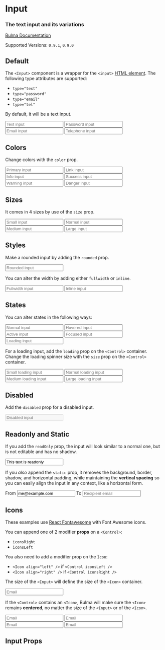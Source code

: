 


<Meta title="Form/Input" component={Input} />

# Input

### The **text input** and its variations

[Bulma Documentation](https://bulma.io/documentation/form/input/)

Supported Versions: `0.9.1`, `0.9.0`

## Default

The `<Input>` component is a wrapper for the `<input>` [HTML element](https://developer.mozilla.org/en-US/docs/Web/HTML/Element/input). The following type attributes are supported:

- `type="text"`
- `type="password"`
- `type="email"`
- `type="tel"`

By default, it will be a text input.

<Canvas>
  <Story name="Default">
    <Field>
      <Input placeholder="Text input" />
    </Field>
    <Field>
      <Input type="password" placeholder="Password input" />
    </Field>
    <Field>
      <Input type="email" placeholder="Email input" />
    </Field>
    <Field>
      <Input type="tel" placeholder="Telephone input" />
    </Field>
  </Story>
</Canvas>

## Colors

Change colors with the `color` prop.

<Canvas>
  <Story name="Colors">
    <Field>
      <Control>
        <Input color="primary" placeholder="Primary input" />
      </Control>
    </Field>
    <Field>
      <Control>
        <Input color="link" placeholder="Link input" />
      </Control>
    </Field>
    <Field>
      <Control>
        <Input color="info" placeholder="Info input" />
      </Control>
    </Field>
    <Field>
      <Control>
        <Input color="success" placeholder="Success input" />
      </Control>
    </Field>
    <Field>
      <Control>
        <Input color="warning" placeholder="Warning input" />
      </Control>
    </Field>
    <Field>
      <Control>
        <Input color="danger" placeholder="Danger input" />
      </Control>
    </Field>
  </Story>
</Canvas>

## Sizes

It comes in 4 sizes by use of the `size` prop.

<Canvas>
  <Story name="Sizes">
    <Field>
      <Control>
        <Input size="small" placeholder="Small input" />
      </Control>
    </Field>
    <Field>
      <Control>
        <Input placeholder="Normal input" />
      </Control>
    </Field>
    <Field>
      <Control>
        <Input size="medium" placeholder="Medium input" />
      </Control>
    </Field>
    <Field>
      <Control>
        <Input size="large" placeholder="Large input" />
      </Control>
    </Field>
  </Story>
</Canvas>

## Styles

Make a rounded input by adding the `rounded` prop.

<Canvas>
  <Story name="Rounded">
    <Field>
      <Control>
        <Input placeholder="Rounded input" rounded />
      </Control>
    </Field>
  </Story>
</Canvas>

You can alter the width by adding either `fullwidth` or `inline`.

<Canvas>
  <Story name="Width">
    <Field>
      <Control>
        <Input placeholder="Fullwidth input" fullwidth />
      </Control>
    </Field>
    <Field>
      <Control>
        <Input placeholder="Inline input" inline />
      </Control>
    </Field>
  </Story>
</Canvas>

## States

You can alter states in the following ways:

<Canvas>
  <Story name="States">
    <Field>
      <Control>
        <Input placeholder="Normal input"/>
      </Control>
    </Field>
    <Field>
      <Control>
        <Input placeholder="Hovered input" hovered />
      </Control>
    </Field>
    <Field>
      <Control>
        <Input placeholder="Active input" active />
      </Control>
    </Field>
    <Field>
      <Control>
        <Input placeholder="Focused input" focused />
      </Control>
    </Field>
    <Field>
      <Control loading>
        <Input placeholder="Loading input" />
      </Control>
    </Field>
  </Story>
</Canvas>

For a loading input, add the `loading` prop on the `<Control>` container. Change the loading spinner size with the `size` prop on the `<Control>` container.

<Canvas>
  <Story name="Loading">
    <Field>
      <Control size="small" loading>
        <Input size="small" placeholder="Small loading input" />
      </Control>
    </Field>
    <Field>
      <Control loading>
        <Input placeholder="Normal loading input" />
      </Control>
    </Field>
    <Field>
      <Control size="medium" loading>
        <Input size="medium" placeholder="Medium loading input" />
      </Control>
    </Field>
    <Field>
      <Control size="large" loading>
        <Input size="medium" placeholder="Large loading input" />
      </Control>
    </Field>
  </Story>
</Canvas>

## Disabled

Add the `disabled` prop for a disabled input.

<Canvas>
  <Story name="Disabled">
    <Input placeholder="Disabled input" disabled />
  </Story>
</Canvas>

## Readonly and Static

If you add the `readOnly` prop, the input will look similar to a normal one, but is not editable and has no shadow.

<Canvas>
  <Story name="Readonly">
    <Input value="This text is readonly" readOnly />
  </Story>
</Canvas>

If you *also* append the `static` prop, it removes the background, border, shadow, and horizontal padding, while maintaining the **vertical spacing** so you can easily align the input in any context, like a horizontal form.

<Canvas>
  <Story name="Static">
    <Field horizontal>
      <Field.Label size="normal">
        <Label>From</Label>
      </Field.Label>
      <Field.Body>
        <Field>
          <Control>
            <Input type="email" value="me@example.com" static readOnly />
          </Control>
        </Field>
      </Field.Body>
    </Field>
    <Field horizontal>
      <Field.Label size="normal">
        <Label>To</Label>
      </Field.Label>
      <Field.Body>
        <Field>
          <Control>
            <Input type="email" placeholder="Recipient email" />
          </Control>
        </Field>
      </Field.Body>
    </Field>
  </Story>
</Canvas>

## Icons

These examples use [React Fontawesome](https://github.com/FortAwesome/react-fontawesome) with Font Awesome icons.

You can append one of 2 modifier **props** on a `<Control>`:

- `iconsRight`
- `iconsLeft`

You also need to add a modifier prop on the `Icon`:

- `<Icon align="left" />` if `<Control iconsLeft />`
- `<Icon align="right" />` if `<Control iconsRight />`

The size of the `<Input>` will define the size of the `<Icon>` container.

<Canvas>
  <Story name="Icons">
    <Field>
      <Control iconsLeft iconsRight>
        <Input type="email" placeholder="Email" />
        <Icon size="small" align="left">
          <FontAwesomeIcon icon={faEnvelope} />
        </Icon>
        <Icon size="small" align="right">
          <FontAwesomeIcon icon={faCheck} />
        </Icon>
      </Control>
    </Field>
  </Story>
</Canvas>

If the `<Control>` contains an `<Icon>`, Bulma will make sure the `<Icon>` remains **centered**, no matter the size of the `<Input>` or of the `<Icon>`.

<Canvas>
  <Story name="Icon Sizes">
    <Field>
      <Control iconsLeft iconsRight>
        <Input size="small" type="email" placeholder="Email" />
        <Icon size="small" align="left">
            <FontAwesomeIcon icon={faEnvelope} />
          </Icon>
          <Icon size="small" align="right">
            <FontAwesomeIcon icon={faCheck} />
          </Icon>
      </Control>
    </Field>
    <Field>
      <Control iconsLeft iconsRight>
        <Input type="email" placeholder="Email" />
        <Icon size="small" align="left">
          <FontAwesomeIcon icon={faEnvelope} />
        </Icon>
        <Icon size="small" align="right">
          <FontAwesomeIcon icon={faCheck} />
        </Icon>
      </Control>
    </Field>
    <Field>
      <Control iconsLeft iconsRight>
        <Input size="medium" type="email" placeholder="Email" />
        <Icon align="left">
          <FontAwesomeIcon icon={faEnvelope} />
        </Icon>
        <Icon align="right">
          <FontAwesomeIcon icon={faCheck} />
        </Icon>
      </Control>
    </Field>
    <Field>
      <Control iconsLeft iconsRight>
        <Input size="large" type="email" placeholder="Email" />
        <Icon size="medium" align="left">
          <FontAwesomeIcon icon={faEnvelope} />
        </Icon>
        <Icon size="medium" align="right">
          <FontAwesomeIcon icon={faCheck} />
        </Icon>
      </Control>
    </Field>
  </Story>
</Canvas>

## Input Props

<ArgsTable of={Input} />
